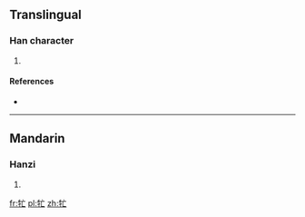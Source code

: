 ==Translingual==

===Han character===
{{Han char|rn=93|rad=牛|as=03|sn=7|four=|canj=竹手卜女 (HQYV)}}

# {{defn|Han|sort=牛03}}

====References====
* {{Han ref|kx=0698.041|hdz=31802.050|uh=7264|ud=29284}}

----

==Mandarin==

===Hanzi===
{{cmn-hanzi|pin=[[máng]] ([[mang2]])|wg=mang<sup>2</sup>}}

# {{defn|Mandarin|sort=牛03}}

[[fr:牤]]
[[pl:牤]]
[[zh:牤]]